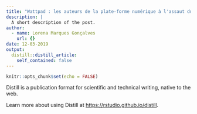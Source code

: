 ```yaml
---
title: "Wattpad : les auteurs de la plate-forme numérique à l'assaut du livre papier"
description: |
  A short description of the post.
author:
  - name: Lorena Marques Gonçalves
    url: {}
date: 12-03-2019
output:
  distill::distill_article:
    self_contained: false
---
```


```r
knitr::opts_chunk$set(echo = FALSE)
```

Distill is a publication format for scientific and technical writing, native to the web.

Learn more about using Distill at <https://rstudio.github.io/distill>.

